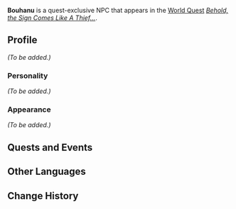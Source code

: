 {{Meta
<!-- Remove this template after adding the missing info -->
|missing_NPC_picture  = yes
|missing_NPC_profile  = yes
}}
{{Character Infobox
|type             = Quest NPC
|image            = NPC Bouhanu.png
|realname         = <!-- Optional, if different from in-game name -->
|deceased         = <!-- Past (for deceased prior to events of the game) or free response -->
|region           = Sumeru
|location         = <!-- Where the character appears, if different from Region -->
|affiliation      = 
|title            = Eremite Assassin

|ancestry         = <!-- Clan/family -->
|father           = 
|mother           = 
|spouse           = 
|sibling          = 
|child            = 
|relative         = 
}}
'''Bouhanu''' is a quest-exclusive NPC that appears in the [[World Quest]] ''[[Behold, the Sign Comes Like A Thief...]]''.
<!--
==Location==
{{subst:#tag:gallery|
NPC Location {{subst:PAGENAME}}.png{{subst:!}}{{subst:PAGENAME}}'s location
NPC Location {{subst:PAGENAME}} Context.png{{subst:!}}Additional context
}}
-->
==Profile==
<!--Detailed story/lore information goes here.-->
''(To be added.)''

===Personality===
''(To be added.)''

===Appearance===
<!--Keep appearance section short and concise. Limit to 2 paragraphs with 3-4 sentences each.-->
''(To be added.)''

==Quests and Events==
{{Quests and Events}}
<!--
==Trivia==
* 
-->
==Other Languages==
{{Other Languages
|default_hidden = 1
|en      = Bouhanu
|zhs     = 布哈努
|zhs_rm  = Bùhānǔ
|zht     = 布哈努
|zht_rm  = Bùhānǔ
|ja      = ブハヌ
|ja_rm   = Buhanu
|ko      = 부하누
|es      = Buhanu
|fr      = Bouhanu
|ru      = Бухану
|th      = Bouhanu
|vi      = Bouhanu
|de      = Bouhanu
|id      = Bouhanu
|pt      = Bouhanu
|tr      = Bouhanu
|it      = Bouhanu
}}

==Change History==
{{Change History|3.4}}
<!--
==References==
{{Reflist}}
-->